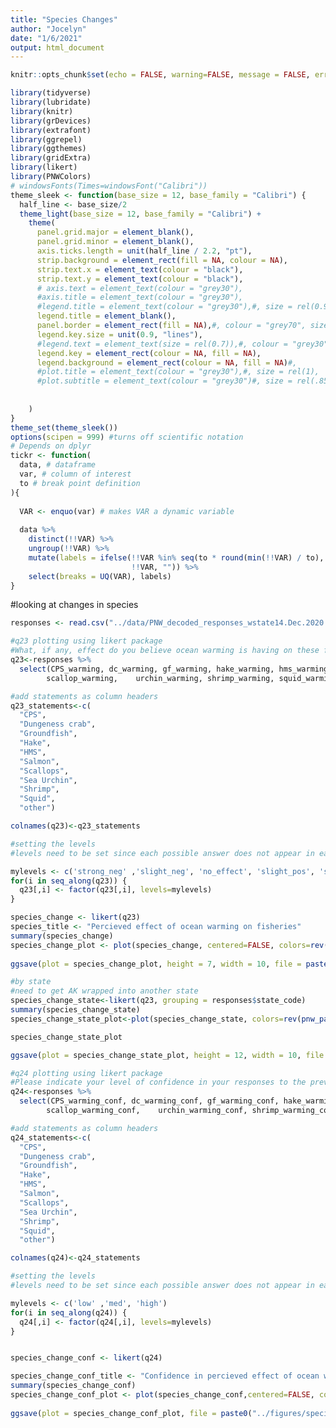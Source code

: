 ```yaml
---
title: "Species Changes"
author: "Jocelyn"
date: "1/6/2021"
output: html_document
---
```


```r
knitr::opts_chunk$set(echo = FALSE, warning=FALSE, message = FALSE, error=FALSE)
```

```r
library(tidyverse)
library(lubridate)
library(knitr)
library(grDevices)
library(extrafont)
library(ggrepel)
library(ggthemes)
library(gridExtra)
library(likert)
library(PNWColors)
# windowsFonts(Times=windowsFont("Calibri"))
theme_sleek <- function(base_size = 12, base_family = "Calibri") {
  half_line <- base_size/2
  theme_light(base_size = 12, base_family = "Calibri") +
    theme(
      panel.grid.major = element_blank(),
      panel.grid.minor = element_blank(),
      axis.ticks.length = unit(half_line / 2.2, "pt"),
      strip.background = element_rect(fill = NA, colour = NA),
      strip.text.x = element_text(colour = "black"),
      strip.text.y = element_text(colour = "black"),
      # axis.text = element_text(colour = "grey30"),
      #axis.title = element_text(colour = "grey30"),
      #legend.title = element_text(colour = "grey30"),#, size = rel(0.9)
      legend.title = element_blank(),
      panel.border = element_rect(fill = NA),#, colour = "grey70", size = 1),
      legend.key.size = unit(0.9, "lines"),
      #legend.text = element_text(size = rel(0.7)),#, colour = "grey30"),
      legend.key = element_rect(colour = NA, fill = NA),
      legend.background = element_rect(colour = NA, fill = NA)#,
      #plot.title = element_text(colour = "grey30"),#, size = rel(1),
      #plot.subtitle = element_text(colour = "grey30")#, size = rel(.85),
     
      
    )
}
theme_set(theme_sleek())
options(scipen = 999) #turns off scientific notation
# Depends on dplyr
tickr <- function(
  data, # dataframe
  var, # column of interest
  to # break point definition 
){
  
  VAR <- enquo(var) # makes VAR a dynamic variable
  
  data %>% 
    distinct(!!VAR) %>%
    ungroup(!!VAR) %>% 
    mutate(labels = ifelse(!!VAR %in% seq(to * round(min(!!VAR) / to), max(!!VAR), to),
                           !!VAR, "")) %>%
    select(breaks = UQ(VAR), labels)
}
```

#looking at changes in species 
```r
responses <- read.csv("../data/PNW_decoded_responses_wstate14.Dec.2020.csv")
```


```r
#q23 plotting using likert package
#What, if any, effect do you believe ocean warming is having on these fisheries?
q23<-responses %>%
  select(CPS_warming, dc_warming, gf_warming, hake_warming, hms_warming, salmon_warming,
        scallop_warming,    urchin_warming, shrimp_warming, squid_warming, other_warming)

#add statements as column headers
q23_statements<-c(
  "CPS",
  "Dungeness crab",
  "Groundfish",
  "Hake",
  "HMS",
  "Salmon",
  "Scallops",
  "Sea Urchin",
  "Shrimp",
  "Squid",
  "other")

colnames(q23)<-q23_statements

#setting the levels
#levels need to be set since each possible answer does not appear in each column

mylevels <- c('strong_neg' ,'slight_neg', 'no_effect', 'slight_pos', 'strong_pos')
for(i in seq_along(q23)) {
  q23[,i] <- factor(q23[,i], levels=mylevels)
}

species_change <- likert(q23)
species_title <- "Percieved effect of ocean warming on fisheries"
summary(species_change)
species_change_plot <- plot(species_change, centered=FALSE, colors=rev(pnw_palette("Sailboat", 5)), ordered=FALSE, group.order=names(q23)) + ggtitle(species_title)
                          
ggsave(plot = species_change_plot, height = 7, width = 10, file = paste0("../figures/species_change/species_change.png"))

#by state
#need to get AK wrapped into another state
species_change_state<-likert(q23, grouping = responses$state_code)
summary(species_change_state)
species_change_state_plot<-plot(species_change_state, colors=rev(pnw_palette("Sailboat", 5)), ordered=FALSE, group.order=names(q23)) + ggtitle(species_title)

species_change_state_plot

ggsave(plot = species_change_state_plot, height = 12, width = 10, file = paste0("../figures/species_change/species_change_state.png"))
```


```r
#q24 plotting using likert package
#Please indicate your level of confidence in your responses to the previous question.
q24<-responses %>%
  select(CPS_warming_conf, dc_warming_conf, gf_warming_conf, hake_warming_conf, hms_warming_conf, salmon_warming_conf,
        scallop_warming_conf,    urchin_warming_conf, shrimp_warming_conf, squid_warming_conf, other_warming_conf)

#add statements as column headers
q24_statements<-c(
  "CPS",
  "Dungeness crab",
  "Groundfish",
  "Hake",
  "HMS",
  "Salmon",
  "Scallops",
  "Sea Urchin",
  "Shrimp",
  "Squid",
  "other")

colnames(q24)<-q24_statements

#setting the levels
#levels need to be set since each possible answer does not appear in each column

mylevels <- c('low' ,'med', 'high')
for(i in seq_along(q24)) {
  q24[,i] <- factor(q24[,i], levels=mylevels)
}


species_change_conf <- likert(q24)

species_change_conf_title <- "Confidence in percieved effect of ocean warming on fisheries"
summary(species_change_conf)
species_change_conf_plot <- plot(species_change_conf,centered=FALSE, colors=rev(pnw_palette("Sailboat", 3)), ordered=FALSE, group.order=names(q24)) + ggtitle(species_change_conf_title)
                          
ggsave(plot = species_change_conf_plot, file = paste0("../figures/species_change/species_change_conf.png"))
```